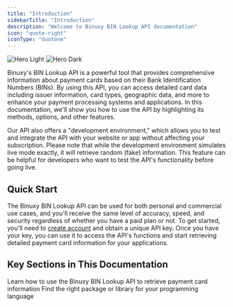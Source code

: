 ```yaml
---
title: "Introduction"
sidebarTitle: "Introduction"
description: "Welcome to Binuxy BIN Lookup API documentation"
icon: "quote-right"
iconType: "duotone"
---
```


<img
  className="block dark:hidden"
  src="/images/hero-light.svg"
  alt="Hero Light"
/>
<img
  className="hidden dark:block"
  src="/images/hero-dark.svg"
  alt="Hero Dark"
/>

Binuxy's BIN Lookup API is a powerful tool that provides comprehensive information about payment cards based on their Bank Identification Numbers (BINs). By using this API, you can access detailed card data including issuer information, card types, geographic data, and more to enhance your payment processing systems and applications. In this documentation, we'll show you how to use the API by highlighting its methods, options, and other features.

Our API also offers a "development environment," which allows you to test and integrate the API with your website or app without affecting your subscription. Please note that while the development environment simulates live mode exactly, it will retrieve random (fake) information. This feature can be helpful for developers who want to test the API's functionality before going live.

## Quick Start

The Binuxy BIN Lookup API can be used for both personal and commercial use cases, and you'll receive the same level of accuracy, speed, and security regardless of whether you have a paid plan or not. To get started, you'll need to [create account](https://dashboard.binuxy.com/register) and obtain a unique API key. Once you have your key, you can use it to access the API's functions and start retrieving detailed payment card information for your applications.

## Key Sections in This Documentation

<CardGroup cols={2}>
  <Card
    title="API Reference"
    icon="code"
    iconType="duotone"
    href="/api-reference/endpoint/bin"
  >
    Learn how to use the Binuxy BIN Lookup API to retrieve payment card
    information
  </Card>
  <Card
    title="Packages & Libraries"
    icon="square-code"
    iconType="duotone"
    href="/packages-and-libraries/list-of-packages-and-libraries"
  >
    Find the right package or library for your programming language
  </Card>
</CardGroup>
